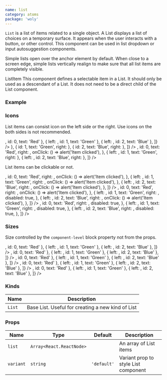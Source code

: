 ```yaml
---
name: list
category: atoms
package: 'woly'
---
```



`List` is a list of items related to a single object.
A List displays a list of choices on a temporary surface. It appears when the user interacts with a button, or other control.
This component can be used in list dropdown or input autosuggestion components.

Simple lists open over the anchor element by default.
When close to a screen edge, simple lists vertically realign to make sure that all list items are completely visible.

ListItem
This component defines a selectable item in a List. It should only be used as a descendant of a List.
It does not need to be a direct child of the List component.

### Example

<Playground>
  <List
    variant="primary"
    list={[
      { id: 0, text: 'Red' },
      { id: 1, text: 'Green' },
      { id: 2, text: 'Blue' },
    ]}
  />
</Playground>

### Icons

List items can consist icon on the left side or the right. Use icons on the both sides is not recommended.

<Playground>
  <List
    variant="primary"
    list={[
      { left: <InfoIcon />, id: 0, text: 'Red' },
      { left: <InfoIcon />, id: 1, text: 'Green' },
      { left: <InfoIcon />, id: 2, text: 'Blue' },
    ]}
  />
  <List
    variant="primary"
    list={[
      { id: 0, text: 'Red', right: <Check /> },
      { id: 1, text: 'Green', right: <Check /> },
      { id: 2, text: 'Blue', right: <Check /> },
    ]}
  />
  <List
    variant="primary"
    list={[
      {
        left: <InfoIcon />,
        id: 0,
        text: 'Red',
        right: <Check />,
        onClick: () => alert('Item clicked'),
      },
      { left: <InfoIcon />, id: 1, text: 'Green', right: <Check /> },
      { left: <InfoIcon />, id: 2, text: 'Blue', right: <Check /> },
    ]}
  />
</Playground>

List items can be clickable or not.

<Playground>
  <block.M>
    <List
      variant="primary"
      list={[
        {
          left: <InfoIcon />,
          id: 0,
          text: 'Red',
          right: <Check />,
          onClick: () => alert('Item clicked'),
        },
        {
          left: <InfoIcon />,
          id: 1,
          text: 'Green',
          right: <Check />,
          onClick: () => alert('Item clicked'),
        },
        {
          left: <InfoIcon />,
          id: 2,
          text: 'Blue',
          right: <Check />,
          onClick: () => alert('Item clicked'),
        },
      ]}
    />
  </block.M>
  <block.M>
    <List
      variant="primary"
      list={[
        {
          left: <InfoIcon />,
          id: 0,
          text: 'Red',
          right: <Check />,
          onClick: () => alert('Item clicked'),
        },
        {
          left: <InfoIcon />,
          id: 1,
          text: 'Green',
          right: <Check />,
          disabled: true,
        },
        {
          left: <InfoIcon />,
          id: 2,
          text: 'Blue',
          right: <Check />,
          onClick: () => alert('Item clicked'),
        },
      ]}
    />
  </block.M>
  <block.M>
    <List
      variant="primary"
      list={[
        {
          left: <InfoIcon />,
          id: 0,
          text: 'Red',
          right: <Check />,
          disabled: true,
        },
        {
          left: <InfoIcon />,
          id: 1,
          text: 'Green',
          right: <Check />,
          disabled: true,
        },
        {
          left: <InfoIcon />,
          id: 2,
          text: 'Blue',
          right: <Check />,
          disabled: true,
        },
      ]}
    />
  </block.M>
</Playground>

### Sizes

Size controlled by the `component-level` block property not from the props.

<Playground>
  <block.S>
    <List
      variant="primary"
      list={[
        { left: <InfoIcon />, id: 0, text: 'Red' },
        { left: <InfoIcon />, id: 1, text: 'Green' },
        { left: <InfoIcon />, id: 2, text: 'Blue' },
      ]}
    />
  </block.S>
  <block.M>
    <List
      variant="primary"
      list={[
        { left: <InfoIcon />, id: 0, text: 'Red' },
        { left: <InfoIcon />, id: 1, text: 'Green' },
        { left: <InfoIcon />, id: 2, text: 'Blue' },
      ]}
    />
  </block.M>
  <block.L>
    <List
      variant="primary"
      list={[
        { left: <InfoIcon />, id: 0, text: 'Red' },
        { left: <InfoIcon />, id: 1, text: 'Green' },
        { left: <InfoIcon />, id: 2, text: 'Blue' },
      ]}
    />
  </block.L>
  <block.XL>
    <List
      variant="primary"
      list={[
        { left: <InfoIcon />, id: 0, text: 'Red' },
        { left: <InfoIcon />, id: 1, text: 'Green' },
        { left: <InfoIcon />, id: 2, text: 'Blue' },
      ]}
    />
  </block.XL>
  <block.H>
    <List
      variant="primary"
      list={[
        { left: <InfoIcon />, id: 0, text: 'Red' },
        { left: <InfoIcon />, id: 1, text: 'Green' },
        { left: <InfoIcon />, id: 2, text: 'Blue' },
      ]}
    />
  </block.H>
</Playground>

### Kinds

| Name   | Description                                       |
| ------ | ------------------------------------------------- |
| `List` | Base List. Useful for creating a new kind of List |

### Props

| Name      | Type                     | Default     | Description                          |
| --------- | ------------------------ | ----------- | ------------------------------------ |
| `list`    | `Array<React.ReactNode>` |             | An array of List items               |
| `variant` | `string`                 | `'default'` | Variant prop to style List component |
